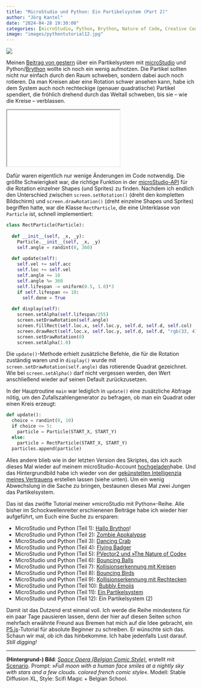 ```yaml
---
title: "MicroStudio und Python: Ein Partikelsystem (Part 2)"
author: "Jörg Kantel"
date: "2024-04-28 19:30:00"
categories: [microStudio, Python, Brython, Nature of Code, Creative Coding]
image: "images/pythontutorial12.jpg"
---
```


[![](images/pythontutorial12-b.jpg)](https://www.flickr.com/photos/schockwellenreiter/53684873703/)

Meinen [Beitrag von gestern](https://kantel.github.io/posts/2024042702_microstudio_partikel/) über ein Partikelsystem mit [microStudio](http://cognitiones.kantel-chaos-team.de/multimedia/spieleprogrammierung/microstudio.html) und Python/[Brython](https://brython.info/) wollte ich noch ein wenig aufmotzen. Die Partikel sollten nicht nur einfach durch den Raum schweben, sondern dabei auch noch rotieren. Da man Kreisen aber eine Rotation schwer ansehen kann, habe ich dem System auch noch rechteckige (genauer quadratische) Partikel spendiert, die fröhlich drehend durch das Weltall schweben, bis sie -- wie die Kreise -- verblassen.

<iframe src="pythontutorial12/index.html" class="if16_9" name="Ein Partikelsystem (2)"></iframe>

Dafür waren eigentlich nur wenige Änderungen im Code notwendig. Die größte Schwierigkeit war, die richtige Funktion in der [microStudio-API](https://microstudio.dev/documentation/API/) für die Rotation einzelner Shapes (und Sprites) zu finden. Nachdem ich endlich den Unterschied zwischen `screen.setRotation()` (dreht den kompletten Bildschirm) und `screen.drawRotation()` (dreht einzelne Shapes und Sprites) begriffen hatte, war die Klasse `RectParticle`, die eine Unterklasse von `Particle` ist, schnell implementiert:

~~~python
class RectParticle(Particle):
  
  def __init__(self, _x, _y):
    Particle.__init__(self, _x, _y)
    self.angle = randint(0, 360)
    
  def update(self):
    self.vel += self.acc
    self.loc += self.vel
    self.angle += 10
    self.angle %= 360
    self.lifespan -= uniform(0.5, 1.0)*3
    if self.lifespan <= 10:
      self.done = True
      
  def display(self):
    screen.setAlpha(self.lifespan/255)
    screen.setDrawRotation(self.angle)
    screen.fillRect(self.loc.x, self.loc.y, self.d, self.d, self.col)
    screen.drawRect(self.loc.x, self.loc.y, self.d, self.d, "rgb(33, 41, 70)")
    screen.setDrawRotation(0)
    screen.setAlpha(1.0)
~~~

Die `update()`-Methode erhielt zusätzliche Befehle, die für die Rotation zuständig waren und in `display()` wurde mit `screen.setDrawRotation(self.angle)` das rotierende Quadrat gezeichnet. Wie bei `screen.setAlpha()` darf nicht vergessen werden, den Wert anschließend wieder auf seinen Default zurückzusetzen.

In der Hauptroutine `main` war lediglich in `update()` eine zusätzliche Abfrage nötig, um den Zufallszahlengenerator zu befragen, ob man ein Quadrat oder einen Kreis erzeugt:

~~~python
def update():
  choice = randint(0, 10)
  if choice <= 5:
    particle = Particle(START_X, START_Y)
  else:
    particle = RectParticle(START_X, START_Y)
  particles.append(particle)
~~~

Alles andere blieb wie in der letzten Version des Skriptes, das ich auch dieses Mal wieder auf meinem microStudio-Account [hochgeladen](https://microstudio.dev/i/kantel/pythontutorial12/)habe. Und das Hintergrundbild habe ich wieder von der [gekünstelten Intelligenzia meines Vertrauens](http://cognitiones.kantel-chaos-team.de/technikgeschichte/rechnerundnetze/scenario.html) erstellen lassen (siehe unten). Um ein wenig Abwechslung in die Sache zu bringen, bestaunen dieses Mal zwei Jungen das Partikelsystem.

Das ist das zwöfte Tutorial meiner »microStudio mit Python«-Reihe. Alle bisher im Schockwellenreiter erschienenen Beiträge habe ich wieder hier aufgeführt, um Euch eine Suche zu ersparen:

- MicroStudio und Python (Teil 1): [Hallo Brython](https://kantel.github.io/posts/2024032201_microstudio_python_1/)!
- MicroStudio und Python (Teil 2): [Zombie Apokalypse](https://kantel.github.io/posts/2024032401_microstudio_python_2/)
- MicroStudio und Python (Teil 3): [Dancing Crab](https://kantel.github.io/posts/2024032502_microstudio_python_3/)
- MicroStudio und Python (Teil 4): [Flying Badger](https://kantel.github.io/posts/2024032703_flying_badger_python/)
- MicroStudio und Python (Teil 5): [PVector2 und »The Nature of Code«](https://kantel.github.io/posts/2024032801_microstudio_noc_1/)
- MicroStudio und Python (Teil 6): [Bouncing Balls](https://kantel.github.io/posts/2024033102_bouncing_balls_microstudio/)
- MicroStudio und Python (Teil 7): [Kollisionserkennung mit Kreisen](https://kantel.github.io/posts/2024040201_collision_detection_1/)
- MicroStudio und Python (Teil 8): [Bouncing Birds](https://kantel.github.io/posts/2024040401_bouncing_birds/)
- MicroStudio und Python (Teil 9): [Kollisionserkennung mit Rechtecken](https://kantel.github.io/posts/2024040701_rect_collision/)
- MicroStudio und Python (Teil 10): [Bubbly Emojis](https://kantel.github.io/posts/2024042301_bubbling_emojis/)
- MicroStudio und Python (Teil 11): [Ein Partikelsystem](https://kantel.github.io/posts/2024042702_microstudio_partikel/)
- MicroStudio und Python (Teil 12): Ein Partikelsystem (2)

Damit ist das Dutzend erst einmal voll. Ich werde die Reihe mindestens für ein paar Tage pausieren lassen, denn der hier auf diesen Seiten schon mehrfach erwähnte Freund aus Bremen hat mich auf die Idee gebracht, ein [P5.js](http://cognitiones.kantel-chaos-team.de/programmierung/creativecoding/processing/p5js.html)-Tutorial für absolute Beginner zu schreiben. Er wünschte sich das. Schaun wir mal, ob ich das hinbekomme. Ich habe jedenfalls Lust darauf. *Still digging!*

---

**(Hintergrund-) Bild**: *[Space Opera (Belgian Comic Style)](https://www.flickr.com/photos/schockwellenreiter/53619207904/)*, erstellt mit [Scenario](http://cognitiones.kantel-chaos-team.de/technikgeschichte/rechnerundnetze/scenario.html). Prompt: »*Full moon with a human face smiles at a nightly sky with stars and a few clouds. colored french comic style*«. Modell: Stable Diffusion XL, Style: Scifi Magic + Belgian School.